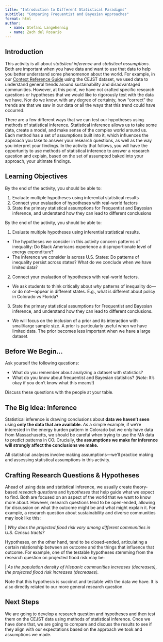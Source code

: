 ```yaml
---
title: "Introduction to Different Statistical Paradigms"
subtitle: "Comparing Frequentist and Bayesian Approaches"
format: html
author: 
  - name: Stefani Langehennig
  - name: Zach del Rosario
---
```


## Introduction

This activity is all about *statistical inference* and *statistical assumptions*. Both are important when you have data and want to use that data to help you better understand some phenomenon about the world. For example, in our [Context Reference Guide](https://github.com/bayes-bats/tier2-freq-bayes/blob/main/development/00-context.qmd) using the CEJST dataset, we used data to understand general trends around sustainability and disadvantaged communities. However, at this point, we have not crafted specific research questions or hypotheses that we would like to rigorously test with the data we have. Nor do we know, with any degree of certainty, how "correct" the trends are that we saw in our data or all the ways that this trend could have occurred. 

There are a few different ways that we can test our hypotheses using methods of statistical inference. Statistical inference allows us to take some data, create a model, and make sense of the complex world around us. Each method has a set of assumptions built into it, which influences the approach you take to answer your research questions, as well as the way you interpret your findings. In the activity that follows, you will have the opportunity to use methods of statistical inference to answer a research question and explain, based on the set of assumpted baked into your approach, your ultimate findings. 

## Learning Objectives

By the end of the activity, you should be able to:

1. Evaluate multiple hypotheses using inferential statistical results
2. Connect your evaluation of hypotheses with real-world factors
3. State the primary statistical assumptions for Frequentist and Bayesian inference, and understand how they can lead to different conclusions

 
<!-- solution-begin  -->
By the end of the activity, you should be able to:

1. Evaluate multiple hypotheses using inferential statistical results.
  - The hypotheses we consider in this activity concern patterns of inequality: Do Black Americans experience a disproportionate level of energy expenditure?
  - The inference we consider is across U.S. States: Do patterns of inequality persist across states? What do we conclude when we have limited data?
2. Connect your evaluation of hypotheses with real-world factors.
  - We ask students to think critically about *why* patterns of inequality do---or do not---appear in different states. E.g., what is different about policy in Colorado vs Florida?
3. State the primary statistical assumptions for Frequentist and Bayesian inference, and understand how they can lead to different conclusions.
  - We will focus on the inclusion of a prior and its interaction with small/large sample size. A prior is particularly useful when we have limited data. The prior becomes less important when we have a large dataset.
  
<!-- solution-end  -->

## Before We Begin...

Ask yourself the following questions:

::: {.callout-note icon=false title="Warmup Questions"}
- What do you remember about analyzing a dataset with statistics?
- What do you know about frequentist and Bayesian statistics? (*Note*: It's okay if you don't know what this means!)
:::

Discuss these questions with the people at your table.

## The Big Idea: Inference

Statistical inference is drawing conclusions about **data we haven't seen** using **only the data that are available.** As a simple example, if we're interested in the energy burden pattern in Colorado but we only have data from Massachusetts, we should be careful when trying to use the MA data to predict patterns in CO. Crucially, **the assumptions we make for inference will strongly affect the conclusions we make.** 

::: {.callout-note icon=false title="All models are wrong...."}
All statistical analyses involve making assumptions---we'll practice making and assessing statistical assumptions in this activity.
:::

## Crafting Research Questions & Hypotheses

Ahead of using data and statistical inference, we usually create theory-based _research questions_ and _hypotheses_ that help guide what we expect to find. Both are focused on an aspect of the world that we want to know more about. However, research questions tend to be open-ended, allowing for discussion on what the outcome might be and what might explain it. For example, a research question about sustainability and diverse communities may look like this:
  
  | _Why does the projected flood risk vary among different communities in U.S. Census tracts?_
    
Hypotheses, on the other hand, tend to be closed-ended, articulating a certain relationship between an outcome and the things that influence that outcome. For example, one of the testable hypotheses stemming from the research question on projected flood risk may be:

  | _As the population density of Hispanic communities increases (decreases), the projected flood risk increases (decreases)._
  
Note that this hypothesis is succinct and testable with the data we have. It is also directly related to our more general research question. 

## Next Steps

We are going to develop a research question and hypotheses and then test them on the CEJST data using methods of statistical inference. Once we have done that, we are going to compare and discuss the results to see if they align with our expectations based on the approach we took and assumptions we made. 


